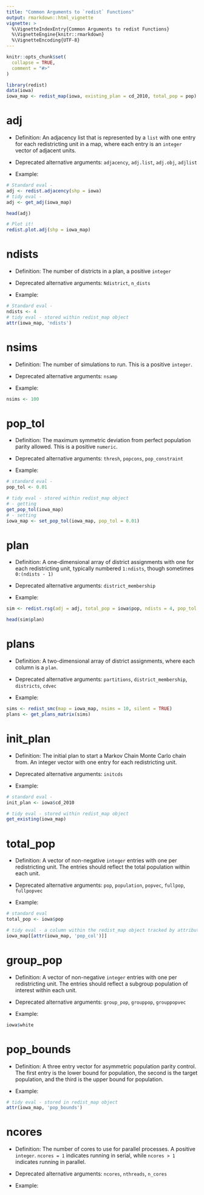 ```yaml
---
title: "Common Arguments to `redist` Functions"
output: rmarkdown::html_vignette
vignette: >
  %\VignetteIndexEntry{Common Arguments to redist Functions}
  %\VignetteEngine{knitr::rmarkdown}
  %\VignetteEncoding{UTF-8}
---
```


```r
knitr::opts_chunk$set(
  collapse = TRUE,
  comment = "#>"
)
```


```r
library(redist)
data(iowa)
iowa_map <- redist_map(iowa, existing_plan = cd_2010, total_pop = pop)
```

# adj

-   Definition: An adjacency list that is represented by a `list` with one entry for each redistricting unit in a map, where each entry is an `integer` vector of adjacent units.

-   Deprecated alternative arguments: `adjacency`, `adj.list`, `adj.obj`, `adjlist`

-   Example:

```r
# Standard eval - 
adj <- redist.adjacency(shp = iowa)
# tidy eval - 
adj <- get_adj(iowa_map)

head(adj)
```

```r
# Plot it!
redist.plot.adj(shp = iowa_map)
```

# ndists

-   Definition: The number of districts in a plan, a positive `integer`

-   Deprecated alternative arguments: `Ndistrict`, `n_dists`

-   Example:

```r
# Standard eval - 
ndists <- 4
# tidy eval - stored within redist_map object
attr(iowa_map, 'ndists')
```

# nsims

-   Definition: The number of simulations to run. This is a positive `integer`.

-   Deprecated alternative arguments: `nsamp`

-   Example:

```r
nsims <- 100
```

# pop_tol

-   Definition: The maximum symmetric deviation from perfect population parity allowed. This is a positive `numeric`.

-   Deprecated alternative arguments: `thresh`, `popcons`, `pop_constraint`

-   Example:

```r
# standard eval - 
pop_tol <- 0.01

# tidy eval - stored within redist_map object
# - getting
get_pop_tol(iowa_map)
# - setting
iowa_map <- set_pop_tol(iowa_map, pop_tol = 0.01)
```

# plan

-   Definition: A one-dimensional array of district assignments with one for each redistricting unit, typically numbered `1:ndists`, though sometimes `0:(ndists - 1)`

-   Deprecated alternative arguments: `district_membership`

-   Example:

```r
sim <- redist.rsg(adj = adj, total_pop = iowa$pop, ndists = 4, pop_tol = 0.01)

head(sim$plan)
```

# plans

-   Definition: A two-dimensional array of district assignments, where each column is a `plan`.

-   Deprecated alternative arguments: `partitions`, `district_membership`, `districts`, `cdvec`

-   Example:

```r
sims <- redist_smc(map = iowa_map, nsims = 10, silent = TRUE)
plans <- get_plans_matrix(sims)
```

# init_plan

-   Definition: The initial plan to start a Markov Chain Monte Carlo chain from. An integer vector with one entry for each redistricting unit.

-   Deprecated alternative arguments: `initcds`

-   Example:

```r
# standard eval - 
init_plan <- iowa$cd_2010

# tidy eval - stored within redist_map object
get_existing(iowa_map)
```

# total_pop

-   Definition: A vector of non-negative `integer` entries with one per redistricting unit. The entries should reflect the total population within each unit.

-   Deprecated alternative arguments: `pop`, `population`, `popvec`, `fullpop`, `fullpopvec`

-   Example:

```r
# standard eval
total_pop <- iowa$pop

# tidy eval - a column within the redist_map object tracked by attributes
iowa_map[[attr(iowa_map, 'pop_col')]]
```

# group_pop

-   Definition: A vector of non-negative `integer` entries with one per redistricting unit. The entries should reflect a subgroup population of interest within each unit.

-   Deprecated alternative arguments: `group_pop`, `grouppop`, `grouppopvec`

-   Example:

```r
iowa$white
```

# pop_bounds

-   Definition: A three entry vector for asymmetric population parity control. The first entry is the lower bound for population, the second is the target population, and the third is the upper bound for population.

-   Example:

```r
# tidy eval - stored in redist_map object
attr(iowa_map, 'pop_bounds')
```

# ncores

-   Definition: The number of cores to use for parallel processes. A positive `integer`. `ncores = 1` indicates running in serial, while `ncores > 1` indicates running in parallel.

-   Deprecated alternative arguments: `ncores`, `nthreads`, `n_cores`

-   Example:

```r

```
